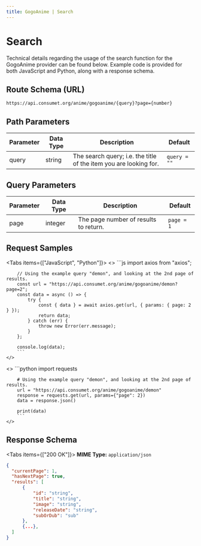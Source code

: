```yaml
---
title: GogoAnime | Search
---
```



# Search

Technical details regarding the usage of the search function for the GogoAnime provider can be found below. Example code is provided for both JavaScript and Python, along with a response schema.

## Route Schema (URL)

```
https://api.consumet.org/anime/gogoanime/{query}?page={number}
```

## Path Parameters

| Parameter | Data Type | Description                                                       | Default      |
| --------- | --------- | ----------------------------------------------------------------- | ------------ |
| query     | string    | The search query; i.e. the title of the item you are looking for. | `query = ""` |

## Query Parameters

| Parameter | Data Type | Description                           | Default    |
| --------- | --------- | ------------------------------------- | ---------- |
| page      | integer   | The page number of results to return. | `page = 1` |

## Request Samples

<Tabs items={["JavaScript", "Python"]}>
  <Tab>
    <>
        ```js
        import axios from "axios";

        // Using the example query "demon", and looking at the 2nd page of results.
        const url = "https://api.consumet.org/anime/gogoanime/demon?page=2";
        const data = async () => {
            try {
                const { data } = await axios.get(url, { params: { page: 2 } });
                return data;
            } catch (err) {
                throw new Error(err.message);
            }
        };

        console.log(data);
        ```
    </>

  </Tab>
  <Tab>
    <>
        ```python
        import requests

        # Using the example query "demon", and looking at the 2nd page of results.
        url = "https://api.consumet.org/anime/gogoanime/demon"
        response = requests.get(url, params={"page": 2})
        data = response.json()

        print(data)
        ```
    </>

  </Tab>
</Tabs>

## Response Schema

<Tabs items={["200 OK"]}>
  <Tab>
  **MIME Type:** `application/json`
  ```json copy=false
  {
    "currentPage": 1,
    "hasNextPage": true,
    "results": [
        {
            "id": "string",
            "title": "string",
            "image": "string",
            "releaseDate": "string",
            "subOrDub": "sub"
        },
        {...},
    ]
  }
  ```
  </Tab>
</Tabs>
